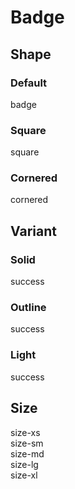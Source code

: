 
# Badge

## Shape

### Default

<CodeDemo>
  <div className="badge solid success">badge</div>
</CodeDemo>

### Square

<CodeDemo>
  <div className="badge solid success square">square</div>
</CodeDemo>

### Cornered

<CodeDemo>
  <div className="badge solid success cornered">cornered</div>
</CodeDemo>

## Variant

### Solid

<CodeDemo>
  <div className="badge solid success">success</div>
</CodeDemo>

### Outline

<CodeDemo>
  <div className="badge outline success">success</div>
</CodeDemo>

### Light

<CodeDemo>
  <div className="badge light success">success</div>
</CodeDemo>

## Size

<CodeDemo>
  <div className="grid gap-4">
    <div className="badge solid success xs">size-xs</div>
    <div className="badge solid success sm">size-sm</div>
    <div className="badge solid success md">size-md</div>
    <div className="badge solid success lg">size-lg</div>
    <div className="badge solid success xl">size-xl</div>
  </div>
</CodeDemo>
